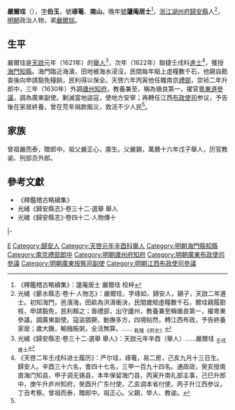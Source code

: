 {{Otheruses|other=名为严伯玉的其他人物|严伯玉}}

'''嚴爾珪'''（{{bd|16世紀||17世紀}}），[[表字|字]]'''伯玉'''，號'''琢菴'''、'''南山'''，晚年[[號|號]]'''蘧庵居士'''<ref>《釋鑑稽古略續集》：蘧庵居士 嚴爾珪 校梓</ref>，[[浙江等處承宣布政使司|浙江]][[湖州府|湖州府]][[歸安縣|歸安縣]]人<ref name=djs>光緒《蘄水縣志·卷十·人物志》：嚴爾珪，字琢如，歸安人，錫子，天啟二年進士。初知海門，邑濱海，田畝為洪濤衝決，民間歲賠虛糧數千石，爾珪親履勘核，申請豁免，民利賴之；晉禮部，出守廬州，教養兼至稱循良第一，擢粵東參議，調廣東副使。寇盜猖獗，勦撫多方，四境帖然，轉江西布政，予告終養家居；歲大饑，輸鏹賑粥，全活無算。…… <sub>乾隆《府志》</sub></ref>，[[明朝|明朝]]政治人物，弟[[嚴爾琮|嚴爾琮]]。

==生平==
嚴爾珪是[[天啟_(明朝)|天啟]]元年（1621年）的[[舉人|舉人]]<ref>光緒《歸安縣志·卷三十二·選舉 舉人》：天啟元年辛酉（舉人）……嚴爾珪 <sub>壬戌進士</sub></ref>，次年（1622年）聯捷壬戌科[[進士|進士]]<ref>《天啓二年壬戌科进士履历》：严尔珪，琢菴，易二房，己亥九月十三日生。歸安人。辛酉三十六名，會四十七名，三甲一百九十四名。通政政，癸亥授南直海门知县，甲子调无锡县，本年保留海门县，丙寅升南礼部主事，己巳升郎中，庚午升庐州知府，癸酉升广东付使，乙亥调本省付使，丙子升江西参议，丁丑考察。曾祖而泰，贈郎中。祖正心。父錫，举人、教谕。</ref>，獲授[[海門縣|海門]][[知縣|知縣]]。海門臨近海濱，田地被海水浸沒，民間每年賠上虛糧數千石，他親自勘查後向申請豁免糧餉，民利得以保全。天啓六年丙寅他任職南京[[禮部|禮部]]，崇祯二年升郎中，三年（1630年）外調[[廬州府|廬州]][[知府|知府]]，教養兼至，稱為循良第一，擢官[[粵東道|粵東道]][[參議|參議]]，調為廣東副使。剿滅當地盜寇，使地方安寧；再轉任江西[[布政使司|布政使司]]参议，予告後在家居終養，曾在荒年捐款賑災，救活不少人民<ref name=djs/>。

==家族==
曾祖嚴而泰，贈郎中。祖父嚴正心，廪生。父嚴錫，萬曆十六年戊子舉人，历官教谕、刑部员外郎。

==參考文獻==
{{reflist}}
*《釋鑑稽古略續集》
*光緒《歸安縣志》·卷三十二·選舉 舉人
*光緒《歸安縣志》·卷四十二·人物傳十

{{start box}}
{{s-off}}
{{s-before|[[高斗墟|高斗墟]]}}
{{s-title|明朝海門縣知縣|1623年－1627年}}
{{s-after|[[李景時|李景時]]}}
|-
{{s-before|[[史啟英|史啟英]]}}
{{s-title|明朝廬州府知府|崇禎年間}}
{{s-after|[[吳大朴|吳大朴]]}}
{{end box}}

{{天啓二年壬戌科殿試金榜}}

{{Authority control}}

{{DEFAULTSORT:}}
[[Category:严姓|E]]
[[Category:歸安人|Category:歸安人]]
[[Category:天啓元年辛酉科舉人|Category:天啓元年辛酉科舉人]]
[[Category:明朝海門縣知縣|Category:明朝海門縣知縣]]
[[Category:南京禮部郎中|Category:南京禮部郎中]]
[[Category:明朝廬州府知府|Category:明朝廬州府知府]]
[[Category:明朝廣東布政使司參議|Category:明朝廣東布政使司參議]]
[[Category:明朝廣東按察司副使|Category:明朝廣東按察司副使]]
[[Category:明朝江西布政使司參議|Category:明朝江西布政使司參議]]